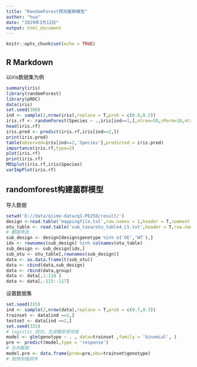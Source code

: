 ---
title: "RandomForest预测菌群模型"
author: "hua"
date: "2019年3月12日"
output: html_document
---

```{r setup, include=FALSE}
knitr::opts_chunk$set(echo = TRUE)
```

## R Markdown

以iris数据集为例

```{r iris}
summary(iris)
library(randomForest)
library(pROC)
data(iris)
set.seed(100)
ind <- sample(2,nrow(iris),replace = T,prob = c(0.8,0.2))
iris.rf <- randomForest(Species ~ .,iris[ind==1,],ntree=50,nPerm=10,mtry=3,proximity=T,importance=T)
head(iris.rf)
iris.pred <- predict(iris.rf,iris[ind==2,])
print(iris.pred)
table(observed=iris[ind==2,'Species'],predicted = iris.pred)
importance(iris.rf,type=2)
plot(iris.rf)
print(iris.rf)
MDSplot(iris.rf,iris$Species)
varImpPlot(iris.rf)
```

## randomforest构建菌群模型

导入数据

```{r otu_table, echo=FALSE}
setwd('D://data/qiime-data/q1-PE250/result/')
design <-read.table('mappingfile.txt',row.names = 1,header = T,comment.char = '')
otu_table <- read.table('sum_taxa/otu_table4_L5.txt',header = T,row.names = 1,sep = '\t',comment.char = '')
# 数据筛选
sub_design <- design[design$genotype %in% c('OE','WT'),]
idx <- rownames(sub_design) %in% colnames(otu_table)
sub_design <- sub_design[idx,]
sub_otu <- otu_table[,rownames(sub_design)]
data <- as.data.frame(t(sub_otu))
data <- cbind(data,sub_design)
data <- rbind(data,group)
data <- data[,1:118 ]
data <- data[,-115:-117]
```

设置数据集
```{r}
set.seed(315)
ind <- sample(2,nrow(data),replace = T,prob = c(0.7,0.3))
trainset <- data[ind ==1,]
testset <- data[ind ==2,]
set.seed(315)
# logistic 回归，生成概率预测值
model <- glm(genotype ~ . , data=trainset ,family = 'binomial', )
pre <- predict(model,type = 'response')
# 合并数据
model.pre <- data.frame(prob=pre,obs=trainset$genotype)
# 按预测值排序

```

